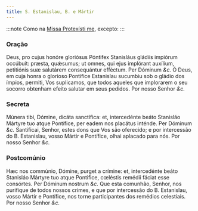 ```yaml
---
title: S. Estanislau, B. e Mártir
---
```


:::note
Como na [Missa Protexísti me](../comum/9martir), excepto:
:::

### Oração

<div class="grid grid-cols-2 gap-5">
  <span class="text-justify">
    Deus, pro cujus honóre gloriósus Póntifex Stanisláus gládiis impiórum
    occúbuit: præsta, quǽsumus; ut omnes, qui ejus implórant auxílium,
    petitiónis suæ salutárem consequántur efféctum. Per Dóminum <em>&c.</em>
  </span>
  <span class="text-justify">
    Ó Deus, em cuja honra o glorioso Pontífice Estanislau sucumbiu sob o gládio
    dos ímpios, permiti, Vos suplicamos, que todos aqueles que implorarem o seu
    socorro obtenham efeito salutar em seus pedidos. Por nosso Senhor
    <em>&c.</em>
  </span>
</div>

### Secreta

<div class="grid grid-cols-2 gap-5">
  <span class="text-justify">
    Múnera tibi, Dómine, dicáta sanctífica: et, intercedénte beáto Stanisláo
    Mártyre tuo atque Pontífice, per eadem nos placátus inténde. Per Dóminum
    <em>&c.</em>
  </span>
  <span class="text-justify">
    Santificai, Senhor, estes dons que Vos são oferecido; e por intercessão do
    B. Estanislau, vosso Mártir e Pontífice, olhai aplacado para nós. Por nosso
    Senhor <em>&c.</em>
  </span>
</div>

### Postcomúnio

<div class="grid grid-cols-2 gap-5">
  <span class="text-justify">
    Hæc nos commúnio, Dómine, purget a crímine: et, intercedénte beáto Stanisláo
    Mártyre tuo atque Pontifice, cœléstis remédii fáciat esse consórtes. Per
    Dóminum nostrum <em>&c.</em>
  </span>
  <span class="text-justify">
    Que esta comunhão, Senhor, nos purifique de todos nossos crimes, e que por
    intercessão do B. Estanislau, vosso Mártir e Pontífice, nos torne
    participantes dos remédios celestiais. Por nosso Senhor <em>&c.</em>
  </span>
</div>
